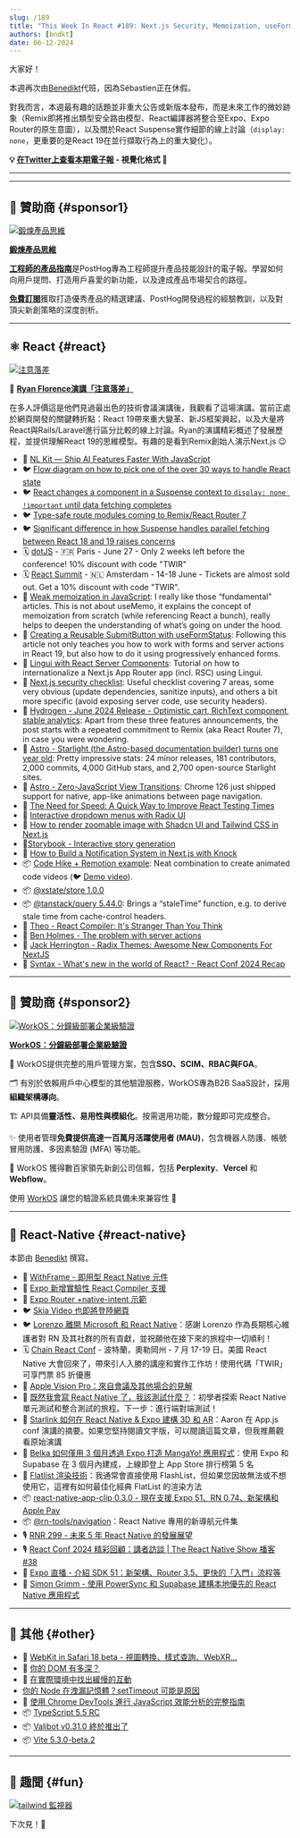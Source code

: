 ```yaml
---
slug: /189
title: "This Week In React #189: Next.js Security, Memoization, useFormStatus, React State, Remix Typesafe Routes, View Transitions, Astro, Starlight, Hydrogen, Remotion, Lingui, Storybook, Skia Video, Starlink, App Clips, VisionOS..."
authors: [bndkt]
date: 06-12-2024
---
```


大家好！

本週再次由[Benedikt](https://x.com/bndkt)代班，因為Sébastien正在休假。

對我而言，本週最有趣的話題並非重大公告或新版本發布，而是未來工作的微妙跡象（Remix即將推出類型安全路由模型、React編譯器將整合至Expo、Expo Router的原生意圖），以及關於React Suspense實作細節的線上討論（`display: none`，更重要的是React 19在並行擷取行為上的重大變化）。

<!-- truncate -->

**💡 [在Twitter上查看本期電子報](https://slo.im/thread) - 視覺化格式 🎨**

---


<Support />

---

## 💸 贊助商 {#sponsor1}

[![鍛煉產品思維](/emails/issues/183/posthog.jpg)](https://newsletter.posthog.com/?utm_source=twir&utm_campaign=twir)

**[鍛煉產品思維](https://newsletter.posthog.com/?utm_source=twir&utm_campaign=twir)**

[**工程師的產品指南**](https://newsletter.posthog.com/?utm_source=twir&utm_campaign=twir)是PostHog專為工程師提升產品技能設計的電子報。學習如何向用戶提問、打造用戶喜愛的新功能，以及達成產品市場契合的路徑。

[**免費訂閱**](https://newsletter.posthog.com/?utm_source=twir&utm_campaign=twir)獲取打造優秀產品的精選建議、PostHog開發過程的經驗教訓，以及對頂尖新創策略的深度剖析。

---

## ⚛️ React {#react}

[![注意落差](/emails/issues/189/react189.jpg)](https://www.youtube.com/live/1g5ruM-16_Y?t=7443s)

🎥 **[Ryan Florence演講「注意落差」](https://www.youtube.com/live/1g5ruM-16_Y?t=7443s)**

在多人評價這是他們見過最出色的技術會議演講後，我觀看了這場演講。當前正處於網頁開發的關鍵轉折點：React 19帶來重大變革、新JS框架興起，以及大量將React與Rails/Laravel進行區分比較的線上討論。Ryan的演講精彩概述了發展歷程，並提供理解React 19的思維模型。有趣的是看到Remix創始人演示Next.js 😉

- 💸 [NL Kit — Ship AI Features Faster With JavaScript](https://nlkit.com)
- 🐦 [Flow diagram on how to pick one of the over 30 ways to handle React state](https://x.com/housecor/status/1799435036736778364)
- 🐦 [React changes a component in a Suspense context to `display: none !important` until data fetching completes](https://x.com/cpojer/status/1798912741383844237)
- 🐦 [Type-safe route modules coming to Remix/React Router 7](https://x.com/pcattori/status/1799194706850504818)
- 🐦 [Significant difference in how Suspense handles parallel fetching between React 18 and 19 raises concerns](https://x.com/TkDodo/status/1800501040766144676)
- 🗓 [dotJS](https://www.dotjs.io/?utm_source=thisweekinreact) - 🇫🇷 Paris - June 27 - Only 2 weeks left before the conference! 10% discount with code "TWIR"
- 🗓 [React Summit](https://reactsummit.com/?utm_source=thisweekinreact) - 🇳🇱 Amsterdam - 14-18 June - Tickets are almost sold out. Get a 10% discount with code "TWIR".
- 📜 [Weak memoization in JavaScript](https://dev.to/thekashey/weak-memoization-in-javascript-4po6): I really like those “fundamental” articles. This is not about useMemo, it explains the concept of memoization from scratch (while referencing React a bunch), really helps to deepen the understanding of what’s going on under the hood.
- 📜 [Creating a Reusable SubmitButton with useFormStatus](https://aurorascharff.no/posts/creating-a-reusable-submitbutton-with-useformstatus/): Following this article not only teaches you how to work with forms and server actions in React 19, but also how to do it using progressively enhanced forms.
- 📜 [Lingui with React Server Components](https://lingui.dev/tutorials/react-rsc): Tutorial on how to internationalize a Next.js App Router app (incl. RSC) using Lingui.
- 📜 [Next.js security checklist](https://blog.arcjet.com/next-js-security-checklist/): Useful checklist covering 7 areas, some very obvious (update dependencies, sanitize inputs), and others a bit more specific (avoid exposing server code, use security headers).
- 📜 [Hydrogen - June 2024 Release - Optimistic cart, RichText component, stable analytics](https://hydrogen.shopify.dev/update/june-2024): Apart from these three features announcements, the post starts with a repeated commitment to Remix (aka React Router 7), in case you were wondering.
- 📜 [Astro - Starlight (the Astro-based documentation builder) turns one year old](https://astro.build/blog/starlight-turns-one/): Pretty impressive stats: 24 minor releases, 181 contributors, 2,000 commits, 4,000 GitHub stars, and 2,700 open-source Starlight sites.
- 📜 [Astro - Zero-JavaScript View Transitions](https://astro.build/blog/future-of-astro-zero-js-view-transitions/): Chrome 126 just shipped support for native, app-like animations between page navigation.
- 📜 [The Need for Speed: A Quick Way to Improve React Testing Times](https://www.helpscout.com/blog/improve-react-testing-times/)
- 📜 [Interactive dropdown menus with Radix UI](https://www.joshuawootonn.com/radix-interactive-dropdown)
- 📜 [How to render zoomable image with Shadcn UI and Tailwind CSS in Next.js](https://www.nico.fyi/blog/easy-zoomable-image-with-shadcn-tailwind)
- 📜[Storybook - Interactive story generation](https://storybook.js.org/blog/interactive-story-generation/)
- 📜 [How to Build a Notification System in Next.js with Knock](https://spacejelly.dev/posts/how-to-build-a-notification-system-in-next-js-with-knock)
- 📦 [Code Hike + Remotion example](https://github.com/code-hike/examples/tree/main/with-remotion): Neat combination to create animated code videos (🐦 [Demo video](https://x.com/pomber/status/1800108854459715864?t=8ickNCn-Orou7665JY31VA&s=19)).
- 📦 [@xstate/store 1.0.0](https://github.com/statelyai/xstate/releases/tag/%40xstate%2Fstore%401.0.0)
- 📦 [@tanstack/query 5.44.0](https://github.com/TanStack/query/releases/tag/v5.44.0): Brings a “staleTime” function, e.g. to derive stale time from cache-control headers.
- 🎥 [Theo - React Compiler: It's Stranger Than You Think](https://www.youtube.com/watch?v=wnXGSwrOw80)
- 🎥 [Ben Holmes - The problem with server actions](https://www.youtube.com/watch?v=GPYAC1qGD44)
- 🎥 [Jack Herrington - Radix Themes: Awesome New Components For NextJS](https://www.youtube.com/watch?v=SKm2XGxbLLM)
- 🎥 [Syntax - What's new in the world of React? - React Conf 2024 Recap](https://www.youtube.com/watch?v=udXZw-9LdOM)

<SubscribeFormEmbed placement="middle" />

---

## 💸 贊助商 {#sponsor2}

[![WorkOS：分鐘級部署企業級驗證](/emails/issues/189/WorkOS.jpg)](https://workos.com/?utm_source=thisweekinreact&utm_medium=newsletter&utm_campaign=q22024)

**[WorkOS：分鐘級部署企業級驗證](https://workos.com/?utm_source=thisweekinreact&utm_medium=newsletter&utm_campaign=q22024)**

🔐 WorkOS提供完整的用戶管理方案，包含**SSO、SCIM、RBAC與FGA**。

🗂️ 有別於依賴用戶中心模型的其他驗證服務，WorkOS專為B2B SaaS設計，採用**組織架構導向**。

🏗️ API具備**靈活性、易用性與模組化**。按需選用功能，數分鐘即可完成整合。

✨ 使用者管理**免費提供高達一百萬月活躍使用者 (MAU)**，包含機器人防護、帳號冒用防護、多因素驗證 (MFA) 等功能。

🤝 WorkOS 獲得數百家領先新創公司信賴，包括 **Perplexity**、**Vercel** 和 **Webflow**。

使用 [WorkOS](https://workos.com/?utm_source=thisweekinreact&utm_medium=newsletter&utm_campaign=q22024) 讓您的驗證系統具備未來兼容性 🚀

---

## 📱 React-Native {#react-native}

本節由 [Benedikt](https://twitter.com/bndkt) 撰寫。

- 💸 [WithFrame - 即用型 React Native 元件](https://withfra.me/?utm_source=thisweekinreact&utm_medium=email&utm_campaign=quick-link--2)
- 👀 [Expo 新增實驗性 React Compiler 支援](https://github.com/expo/expo/pull/29168)
- 👀 [Expo Router +native-intent 示範](https://github.com/EvanBacon/expo-router-native-intent-demo)
- 🐦 [Skia Video 也即將登陸網頁](https://x.com/wcandillon/status/1799859456584646663)
- 🐦 [Lorenzo 離開 Microsoft 和 React Native](https://x.com/Kelset/status/1800158749811966280?t=jif1MJRNNYc3wIE1cIUJvw&s=19)：感謝 Lorenzo 作為長期核心維護者對 RN 及其社群的所有貢獻，並祝願他在接下來的旅程中一切順利！
- 🗓 [Chain React Conf](https://chainreactconf.com/?utm_source=thisweekinreact) - 波特蘭，奧勒岡州 - 7 月 17-19 日。美國 React Native 大會回來了，帶來引人入勝的講座和實作工作坊！使用代碼「TWIR」可享門票 85 折優惠
- 📜 [Apple Vision Pro：來自會議及其他場合的見解](https://www.callstack.com/blog/apple-vision-pro-insights-from-conferences-and-beyond)
- 📜 [既然我會寫 React Native 了，我該測試什麼？](https://thoughtbot.com/blog/now-that-i-can-write-react-native-what-should-i-test)：初學者探索 React Native 單元測試和整合測試的旅程。下一步：進行端對端測試！
- 📜 [Starlink 如何在 React Native & Expo 建構 3D 和 AR](https://www.notjust.dev/blog/react-native-starlink)：Aaron 在 App.js conf 演講的摘要。如果您堅持閱讀文字版，可以閱讀這篇文章，但我推薦觀看原始演講
- 📜 [Belka 如何僅用 3 個月透過 Expo 打造 MangaYo! 應用程式](https://expo.dev/blog/how-belka-built-mangayo-app-in-just-3-months-with-expo)：使用 Expo 和 Supabase 在 3 個月內建成，上線即登上 App Store 排行榜第 5 名
- 📜 [Flatlist 渲染技術](https://www.andydevs.dev/articles/flatlist-rendering-techniques)：我通常會直接使用 FlashList，但如果您因故無法或不想使用它，這裡有如何最佳化經典 FlatList 的渲染方法
- 📦 [react-native-app-clip 0.3.0 - 現在支援 Expo 51、RN 0.74、新架構和 Apple Pay](https://github.com/bndkt/react-native-app-clip/releases/tag/v0.3.0)
- 📦 [@rn-tools/navigation](https://github.com/ajsmth/rn-tools/blob/main/packages/navigation/readme.md)：React Native 專用的新導航元件集
- 🎙️ [RNR 299 - 未來 5 年 React Native 的發展展望](https://www.reactnativeradio.com/episodes/rnr-299-what-to-expect-from-react-native-in-5-years)
- 🎙️ [React Conf 2024 精彩回顧：講者訪談 | The React Native Show 播客 #38](https://www.youtube.com/watch?v=EP2IzK6rPv8)
- 🎥 [Expo 直播 - 介紹 SDK 51：新架構、Router 3.5、更快的「入門」流程等](https://www.youtube.com/watch?v=k1ISWPgP4S4)
- 🎥 [Simon Grimm - 使用 PowerSync 和 Supabase 建構本地優先的 React Native 應用程式](https://www.youtube.com/watch?v=xvvVGOyRgZg)

---

## 🔀 其他 {#other}

- 📜 [WebKit in Safari 18 beta - 視圖轉換、樣式查詢、WebXR...](https://webkit.org/blog/15443/news-from-wwdc24-webkit-in-safari-18-beta/)
- 📜 [你的 DOM 有多深？](https://frontendatscale.com/blog/how-deep-is-your-dom/)
- 📜 [在實際環境中找出緩慢的互動](https://web.dev/articles/find-slow-interactions-in-the-field)
- [你的 Node 在洩漏記憶體？setTimeout 可能是原因](https://lucumr.pocoo.org/2024/6/5/node-timeout/)
- 📜 [使用 Chrome DevTools 進行 JavaScript 效能分析的完整指南](https://blog.jiayihu.net/comprenhensive-guide-chrome-performance/)
- 📦 [TypeScript 5.5 RC](https://devblogs.microsoft.com/typescript/announcing-typescript-5-5-rc/?t)
- 📦 [Valibot v0.31.0 終於推出了](https://valibot.dev/blog/valibot-v0.31.0-is-finally-available/)
- 📦 [Vite 5.3.0-beta.2](https://github.com/vitejs/vite/blob/v5.3.0-beta.2/packages/vite/CHANGELOG.md#530-beta2-2024-06-10)

---

## 🤭 趣聞 {#fun}

[![tailwind 監視器](/emails/issues/189/meme.jpg)](https://x.com/thekitze/status/1788852862669217805)

下次見！👋